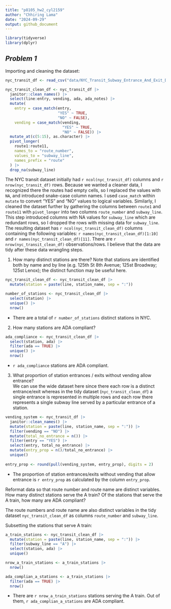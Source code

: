 ```yaml
---
title: "p8105_hw2_cyl2159"
author: "Chhiring Lama"
date: "2024-09-29"
output: github_document
---
```


```r
library(tidyverse)
library(dplyr)
```

## *Problem 1*

Importing and cleaning the dataset:
```r
nyc_transit_df <- read_csv("data/NYC_Transit_Subway_Entrance_And_Exit_Data.csv", na = c("NA", "", "")) 

nyc_transit_clean_df <- nyc_transit_df |> 
  janitor::clean_names() |> 
  select(line:entry, vending, ada, ada_notes) |> 
  mutate(
    entry = case_match(entry,
                       "YES" ~ TRUE,
                       "NO" ~ FALSE), 
    vending = case_match(vending, 
                         "YES" ~ TRUE, 
                         "NO" ~ FALSE)) |> 
  mutate_at(c(5:15), as.character) |> 
  pivot_longer(
    route1:route11, 
    names_to = "route_number",
    values_to = "subway_line", 
    names_prefix = "route"
  ) |> 
  drop_na(subway_line) 
```

The NYC transit dataset initially had `r ncol(nyc_transit_df)` columns and `r nrow(nyc_transit_df)` rows. Because we wanted a cleaner data, I recognized there the routes had empty cells, so I replaced the values with `NA`, and introduced snake-case column names. I used `case_match` within `mutate` to convert "YES" and "NO" values to logical variables. Similarly, I cleaned the dataset further by gathering the columns between `route1` and `route11` with `pivot_longer` into two columns `route_number` and `subway_line`. This step introduced columns with NA values for `subway_line` which are redundant rows, so I dropped the rows with missing data for `subway_line`. The resulting dataset has `r ncol(nyc_transit_clean_df)` columns containing the following variables: ``r names(nyc_transit_clean_df)[1:10]`` and ``r names(nyc_transit_clean_df)[11]``. There are `r nrow(nyc_transit_clean_df)` observations/rows. I believe that the data are tidy after these data wrangling steps. 

1) How many distinct stations are there? Note that stations are identified both by name and by line (e.g. 125th St 8th Avenue; 125st Broadway; 125st Lenox); the distinct function may be useful here. 
```r
nyc_transit_clean_df <- nyc_transit_clean_df |> 
  mutate(station = paste(line, station_name, sep = ":")) 

number_of_stations <- nyc_transit_clean_df |> 
  select(station) |> 
  unique() |> 
  nrow()
```
- There are a total of `r number_of_stations` distinct stations in NYC. 

2) How many stations are ADA compliant? 
```r
ada_compliance <- nyc_transit_clean_df |> 
  select(station, ada) |> 
  filter(ada == TRUE) |> 
  unique() |> 
  nrow()
```
- `r ada_compliance` stations are ADA compliant. 

3) What proportion of station entrances / exits without vending allow entrance? \
We can use the wide dataset here since there each row is a distinct entrance/exit whereas in the tidy dataset (`nyc_transit_clean_df`) a single entrance is represented in multiple rows and each row there represents a single subway line served by a particular entrance of a station. 
```r
vending_system <- nyc_transit_df |> 
  janitor::clean_names() |> 
  mutate(station = paste(line, station_name, sep = ":")) |> 
  filter(vending == "NO") |> 
  mutate(total_no_entrance = n()) |> 
  filter(entry == "YES") |>
  select(entry, total_no_entrance) |> 
  mutate(entry_prop = n()/total_no_entrance) |> 
  unique() 
  
entry_prop <- round(pull(vending_system, entry_prop), digits = 2)
```
- The proportion of station entrances/exits without vending that allow entrance is `r entry_prop` as calculated by the column `entry_prop`. \

Reformat data so that route number and route name are distinct variables. How many distinct stations serve the A train? Of the stations that serve the A train, how many are ADA compliant?

The route numbers and route name are also distinct variables in the tidy dataset `nyc_transit_clean_df` as columns `route_number` and `subway_line`. 

Subsetting the stations that serve A train:
```r
a_train_stations <- nyc_transit_clean_df |> 
  mutate(station = paste(line, station_name, sep = ":")) |> 
  filter(subway_line == "A") |> 
  select(station, ada) |> 
  unique()

nrow_a_train_stations <- a_train_stations |> 
  nrow()

ada_complian_a_stations <- a_train_stations |> 
  filter(ada == TRUE) |> 
  nrow()
```

- There are `r nrow_a_train_stations` stations serving the A train. Out of them, `r ada_complian_a_stations` are ADA compliant. 


